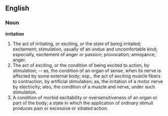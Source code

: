==English==

===Noun===

'''irritation'''

#The act of irritating, or exciting, or the state of being irritated; excitement; stimulation, usually of an undue and uncomfortable kind; especially, excitement of anger or passion; provocation; annoyance; anger.
#The act of exciting, or the condition of being excited to action, by stimulation; -- as, the condition of an organ of sense, when its nerve is affected by some external body; esp., the act of exciting muscle fibers to contraction, by artificial stimulation; as, the irritation of a motor nerve by electricity; also, the condition of a muscle and nerve, under such stimulation.
#A condition of morbid excitability or oversensitiveness of an organ or part of the body; a state in which the application of ordinary stimuli produces pain or excessive or vitiated action.